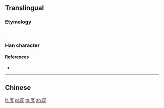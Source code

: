 ==Translingual==

===Etymology===
{{Han simp|龎|f=龍|t=龙}}.

===Han character===
{{Han char|rn=27|rad=厂|as=05|sn=7|four=|canj=MIKP|ids=⿸厂龙}}

====References====
* {{Han ref|kx=0161.061|hdz=10069.261|uh=5390|ud=21392}}

----

==Chinese==
{{zh-see|龎}}

[[fr:厐]]
[[pl:厐]]
[[th:厐]]
[[zh:厐]]